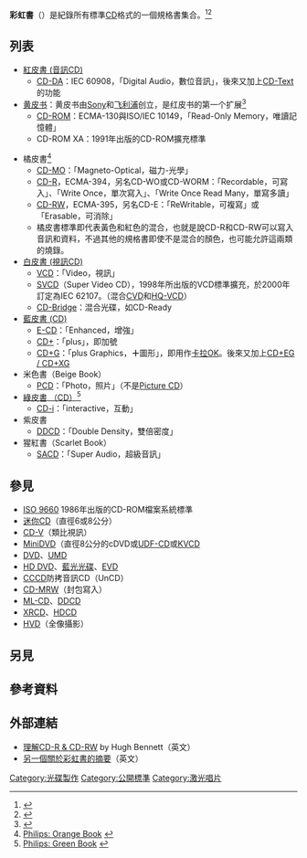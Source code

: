 {{noteTA|G1=IT}}
{{Optical disc authoring}}
'''彩虹書'''（{{lang-en|'''Rainbow Books'''}}）是紀錄所有標準[[CD|CD]]格式的一個規格書集合。<ref>{{cite news|url=http://news.bbc.co.uk/2/hi/science/nature/1402533.stm|title=Fungus 'eats' CDs|date=June 2001|publisher=BBC|url-status=live|archive-url=https://web.archive.org/web/20131212220948/http://news.bbc.co.uk/2/hi/science/nature/1402533.stm|archive-date=12 December 2013|df=dmy-all}}</ref><ref name=qpx-g>{{cite web |title=QPxTool glossary |url=https://qpxtool.sourceforge.io/glossar.html |website=qpxtool.sourceforge.io |publisher=QPxTool |access-date=22 July 2020 |date=2008-08-01 |ref=QPx-Glossary |archive-date=2021-08-01 |archive-url=https://web.archive.org/web/20210801053045/https://qpxtool.sourceforge.io/glossar.html |dead-url=no }}</ref>

==列表==


*[[紅皮書_(音訊CD)|紅皮書 (音訊CD)]]
** [[CD-DA|CD-DA]]：IEC 60908，「Digital Audio，數位音訊」，後來又加上[[CD-Text|CD-Text]]的功能
*[[黄皮书_(CD标准)|黄皮书]]：黄皮书由[[Sony|Sony]]和[[飞利浦|飞利浦]]创立，是红皮书的第一个扩展<ref>{{cite news | url=https://www.nytimes.com/2010/05/31/business/media/31bestbuy.html | work=The New York Times | title=As CD Sales Wane, Music Retailers Diversify | first=Joseph | last=Plambeck | date=2010-05-30 | url-status=live | archive-url=https://web.archive.org/web/20170501175846/http://www.nytimes.com/2010/05/31/business/media/31bestbuy.html | archive-date=2017-05-01 }}</ref>
** [[CD-ROM|CD-ROM]]：ECMA-130與ISO/IEC 10149，「Read-Only Memory，唯讀記憶體」
** CD-ROM XA：1991年出版的CD-ROM擴充標準

*橘皮書<ref>[http://www.licensing.philips.com/information/cd/rec/ Philips: Orange Book] {{webarchive|url=https://web.archive.org/web/20061214000459/http://www.licensing.philips.com/information/cd/rec/ |date=2006-12-14 }}</ref>
** [[磁光碟|CD-MO]]：「Magneto-Optical，磁力-光學」
** [[CD-R|CD-R]]，ECMA-394，另名CD-WO或CD-WORM：「Recordable，可寫入」、「Write Once，單次寫入」、「Write Once Read Many，單寫多讀」
** [[CD-RW|CD-RW]]，ECMA-395，另名CD-E：「ReWritable，可複寫」或「Erasable，可消除」
** 橘皮書標準即代表黃色和紅色的混合，也就是說CD-R和CD-RW可以寫入音訊和資料，不過其他的規格書即使不是混合的顏色，也可能允許這兩類的燒錄。
*[[白皮書_(視訊CD)|白皮書 (視訊CD)]]
** [[Video_CD|VCD]]：「Video，視訊」
** [[SVCD|SVCD]]（Super Video CD），1998年所出版的VCD標準擴充，於2000年訂定為IEC 62107。（混合[[China_Video_Disc|CVD]]和[[High-Quality_Video_CD|HQ-VCD]]）
** [[CD-Bridge|CD-Bridge]]：混合光碟，如CD-Ready
*[[藍皮書_(CD)|藍皮書 (CD)]]
** [[Enhanced_CD|E-CD]]：「Enhanced，增強」
** [[CD-Plus|CD+]]：「plus」，即加號
** [[CD+G|CD+G]]：「plus Graphics，'''＋'''圖形」，即用作[[卡拉OK|卡拉OK]]。後來又加上[[Compact_Disc_+_Extended_Graphics|CD+EG / CD+XG]]
*米色書（Beige Book）
** [[Photo_CD|PCD]]：「Photo，照片」（不是[[Picture_CD|Picture CD]]）
*[[綠皮書_（CD）|綠皮書 （CD）]]<ref>[http://www.licensing.philips.com/information/cd/video/documents146.html Philips: Green Book] {{webarchive|url=https://web.archive.org/web/20061016152544/http://www.licensing.philips.com/information/cd/video/documents146.html |date=2006-10-16 }}</ref>
** [[CD-i|CD-i]]：「interactive，互動」
*紫皮書
** [[DDCD|DDCD]]：「Double Density，雙倍密度」
*猩紅書（Scarlet Book）
** [[Super_Audio_CD|SACD]]：「Super Audio，超級音訊」

== 參見 ==
* [[ISO_9660|ISO 9660]] 1986年出版的CD-ROM檔案系統標準
* [[迷你CD|迷你CD]]（直徑6或8公分）
* [[CD_Video|CD-V]]（類比視訊）
* [[MiniDVD|MiniDVD]]（直徑8公分的cDVD或[[UDF-CD|UDF-CD]]或[[KVCD|KVCD]]
* [[DVD|DVD]]、[[Universal_Media_Disc|UMD]]
* [[HD_DVD|HD DVD]]、[[藍光光碟|藍光光碟]]、[[Enhanced_Versatile_Disc|EVD]]
* [[CCCD|CCCD]]防拷音訊CD（UnCD）
* [[CD-MRW|CD-MRW]]（封包寫入）
* [[ML-CD|ML-CD]]、[[DDCD|DDCD]]
* [[XRCD|XRCD]]、[[HDCD|HDCD]]
* [[HVD|HVD]]（全像攝影）

== 另見 ==
== 參考資料 ==
{{Reflist}}

== 外部連結 ==
* [http://www.osta.org/technology/cdqa.htm 理解CD-R & CD-RW] {{Wayback|url=http://www.osta.org/technology/cdqa.htm |date=20220331215443 }} by Hugh Bennett（英文）
* [https://web.archive.org/web/20070218162944/http://library.thinkquest.org/C0112823/greatbooks_cd.htm 另一個關於彩虹書的摘要]（英文）



{{Rainbow Books}}

[[Category:光碟製作|Category:光碟製作]]
[[Category:公開標準|Category:公開標準]]
[[Category:激光唱片|Category:激光唱片]]
